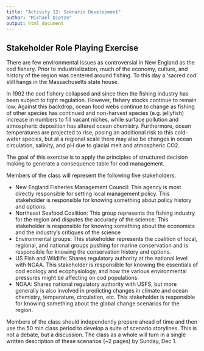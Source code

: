 ```yaml
---
title: "Activity 12: Scenario Development"
author: "Michael Dietze"
output: html_document
---
```


Stakeholder Role Playing Exercise
---------------------------------

There are few environmental issues as controversial in New England as the cod fishery. Prior to industrialization, much of the economy, culture, and history of the region was centered around fishing. To this day a ‘sacred cod’ still hangs in the Massachusetts state house.

In 1992 the cod fishery collapsed and since then the fishing industry has been subject to tight regulation. However, fishery stocks continue to remain low. Against this backdrop, ocean food webs continue to change as fishing of other species has continued and non-harvest species (e.g. jellyfish) increase in numbers to fill vacant niches, while surface pollution and atmospheric deposition has altered ocean chemistry. Furthermore, ocean temperatures are projected to rise, posing an additional risk to this cold-water species, but at a regional scale there may also be changes in ocean circulation, salinity, and pH due to glacial melt and atmospheric CO2.

The goal of this exercise is to apply the principles of structured decision making to generate a consequence table for cod management. 




Members of the class will represent the following five stakeholders.

*	New England Fisheries Management Council: This agency is most directly responsible for setting local management policy. This stakeholder is responsible for knowing something about policy history and options.
*	Northeast Seafood Coalition: This group represents the fishing industry for the region and disputes the accuracy of the science. This stakeholder is responsible for knowing something about the economics and the industry’s critiques of the science
*	Environmental groups: This stakeholder represents the coalition of local, regional, and national groups pushing for marine conservation and is responsible for knowing the conservation history and options.
*	US Fish and Wildlife: Shares regulatory authority at the national level with NOAA. This stakeholder is responsible for knowing the essentials of cod ecology and ecophysiology, and how the various environmental pressures might be affecting on cod populations.
*	NOAA: Shares national regulatory authority with USFS, but more generally is also involved in predicting changes in climate and ocean chemistry, temperature, circulation, etc.  This stakeholder is responsible for knowing something about the global change scenarios for the region.

Members of the class should independently prepare ahead of time and then use the 50 min class period to develop a suite of scenario storylines. This is not a debate, but a discussion. The class as a whole will turn in a single written description of these scenarios (~2 pages) by Sunday, Dec 1.
